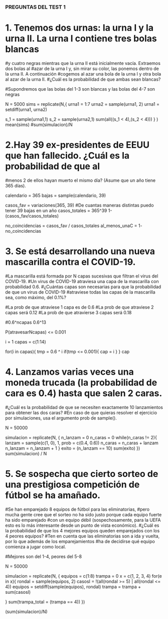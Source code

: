 
### PREGUNTAS DEL TEST 1
# 1. Tenemos dos urnas: la urna I y la urna II. La urna I contiene tres bolas blancas 
#y cuatro negras mientras que la urna II está inicialmente vacía. Extraemos dos bolas al
#azar de la urna I y, sin mirar su color, las ponemos dentro de la urna II. A continuación 
#cogemos al azar una bola de la urna I y otra bola al azar de la urna II. 
#¿Cuál es la probabilidad de que ambas sean blancas?

#Supondremos que las bolas del 1-3 son blancas y las bolas del 4-7 son negras

N = 5000
sims = replicate(N,{
  urna1 = 1:7
  urna2 = sample(urna1, 2)
  urna1 = setdiff(urna1, urna2)
  
  s_1 = sample(urna1,1)
  s_2 = sample(urna2,1)
  sum(all((s_1 < 4),(s_2 < 4)))
}
)
mean(sims)
#sum(simulacion)/N


# 2.Hay 39 ex-presidentes de EEUU que han fallecido. ¿Cuál es la probabilidad de que al
#menos 2 de ellos hayan muerto el mismo dı́a? (Asume que un año tiene 365 dı́as).

calendario = 365
bajas = sample(calendario, 39)

casos_fav = variaciones(365, 39) #De cuantas maneras distintas puedo tener 39 bajas en un año
casos_totales = 365^39
1-(casos_fav/casos_totales)

no_coincidencias = casos_fav / casos_totales
al_menos_unaC = 1- no_coincidencias


# 3. Se está desarrollando una nueva mascarilla contra el COVID-19. 
#La mascarilla está formada por N capas sucesivas que filtran el virus del COVID-19. 
#Un virus de COVID-19 atraviesa una capa de la mascarilla con probabilidad 0.6. 
#¿Cuántas capas son necesarias para que la probabilidad de que un virus de COVID-19 
#atraviese todas las capas de la mascarilla sea, como máximo, del 0.1%?

#La prob de que atraviese 1 capa es de 0.6
#La prob de que atraviese 2 capas será 0.12
#La prob de que atravierse 3 capas será 0.18

#0.6^ncapas 
0.6^13


P(atravesarNcapas) <= 0.001 

i = 1
capas = c(1:14)

for(i in capas){
  tmp = 0.6 ^ i
  if(tmp <= 0.001){
    cap = i
  }
}
cap


# 4. Lanzamos varias veces una moneda trucada (la probabilidad de cara es 0.4) hasta que salen 2 caras. 
#¿Cuál es la probabilidad de que se necesiten exactamente 10 lanzamientos para obtener las dos caras? 
#En caso de que quieras resolver el ejercicio por simulaciones, usa el argumento prob de sample().

N = 50000

simulacion = replicate(N, {
  n_lanzam = 0 
  n_caras = 0
  while(n_caras != 2){
    lanzam = sample(c(1, 0), 1, prob = c(0.4, 0.6))
    n_caras = n_caras + lanzam
    n_lanzam = n_lanzam + 1
  }
  exito = (n_lanzam == 10)
  sum(exito)
})
sum(simulacion) / N

# 5. Se sospecha que cierto sorteo de una prestigiosa competición de fútbol se ha amañado. 
#Se han emparejado 8 equipos de fútbol para las eliminatorias, 
#pero mucha gente cree que el sorteo no ha sido justo porque cada equipo fuerte ha sido emparejado 
#con un equipo débil (sospechosamente, para la UEFA esto es lo más interesante desde un punto de vista económico).
#¿Cuál es la probabilidad de que los 4 mejores equipos queden emparejados con los 4 peores equipos? 
#Ten en cuenta que las eliminatorias son a ida y vuelta, por lo que además de los emparejamientos 
#ha de decidirse qué equipo comienza a jugar como local.

#Mejores son del 1-4, peores del 5-8

N = 50000

simulacion = replicate(N, {
  equipos = c(1:8)
  trampa = 0
  x = c(1, 2, 3, 4)
  for(e in x){
    rondaI = sample(equipos, 2)
    casosI = !(all(rondaI >= 5) | all(rondaI <= 4))
    equipos = setdiff(sample(equipos), rondaI)
    trampa = trampa + sum(casosI)
   
  }
  sum(trampa_total = (trampa == 4))
})

(sum(simulacion)/N)
